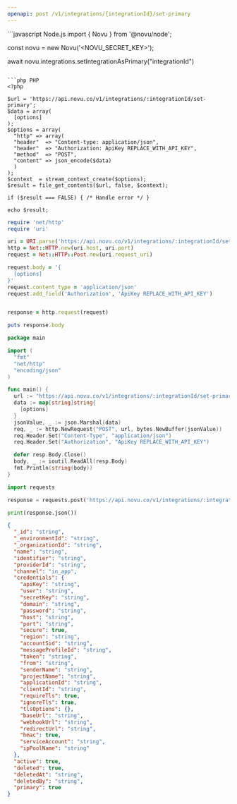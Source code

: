 ```yaml
---
openapi: post /v1/integrations/{integrationId}/set-primary
---
```



<ApikeyWarning />

<RequestExample>
```javascript Node.js
import { Novu } from '@novu/node';

const novu = new Novu('<NOVU_SECRET_KEY>');

await novu.integrations.setIntegrationAsPrimary("integrationId")

```

```php PHP
<?php

$url = 'https://api.novu.co/v1/integrations/:integrationId/set-primary';
$data = array(
  [options]
);
$options = array(
  "http" => array(
  "header"  => "Content-type: application/json",
  "header"  => "Authorization: ApiKey REPLACE_WITH_API_KEY",
  "method"  => "POST",
  "content" => json_encode($data)
  )
);
$context  = stream_context_create($options);
$result = file_get_contents($url, false, $context);

if ($result === FALSE) { /* Handle error */ }

echo $result;

```

```ruby Ruby
require 'net/http'
require 'uri'

uri = URI.parse('https://api.novu.co/v1/integrations/:integrationId/set-primary')
http = Net::HTTP.new(uri.host, uri.port)
request = Net::HTTP::Post.new(uri.request_uri)

request.body = '{
  [options]
}'
request.content_type = 'application/json'
request.add_field('Authorization', 'ApiKey REPLACE_WITH_API_KEY')


response = http.request(request)

puts response.body

```

```go Go
package main

import (
  "fmt"
  "net/http"
  "encoding/json"
)

func main() {
  url := "https://api.novu.co/v1/integrations/:integrationId/set-primary"
  data := map[string]string{
    [options]
  }
  jsonValue, _ := json.Marshal(data)
  req, _ := http.NewRequest("POST", url, bytes.NewBuffer(jsonValue))
  req.Header.Set("Content-Type", "application/json")
  req.Header.Set("Authorization", "ApiKey REPLACE_WITH_API_KEY")

  defer resp.Body.Close()
  body, _ := ioutil.ReadAll(resp.Body)
  fmt.Println(string(body))
}
```

```python Python
import requests

response = requests.post('https://api.novu.co/v1/integrations/:integrationId/set-primary')

print(response.json())

```

</RequestExample>

<ResponseExample>

```json Response
{
  "_id": "string",
  "_environmentId": "string",
  "_organizationId": "string",
  "name": "string",
  "identifier": "string",
  "providerId": "string",
  "channel": "in_app",
  "credentials": {
    "apiKey": "string",
    "user": "string",
    "secretKey": "string",
    "domain": "string",
    "password": "string",
    "host": "string",
    "port": "string",
    "secure": true,
    "region": "string",
    "accountSid": "string",
    "messageProfileId": "string",
    "token": "string",
    "from": "string",
    "senderName": "string",
    "projectName": "string",
    "applicationId": "string",
    "clientId": "string",
    "requireTls": true,
    "ignoreTls": true,
    "tlsOptions": {},
    "baseUrl": "string",
    "webhookUrl": "string",
    "redirectUrl": "string",
    "hmac": true,
    "serviceAccount": "string",
    "ipPoolName": "string"
  },
  "active": true,
  "deleted": true,
  "deletedAt": "string",
  "deletedBy": "string",
  "primary": true
}
```

</ResponseExample>
